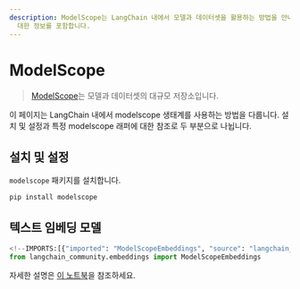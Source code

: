 ```yaml
---
description: ModelScope는 LangChain 내에서 모델과 데이터셋을 활용하는 방법을 안내하는 문서입니다. 설치 및 모델 래퍼에
  대한 정보를 포함합니다.
---
```


# ModelScope

> [ModelScope](https://www.modelscope.cn/home)는 모델과 데이터셋의 대규모 저장소입니다.

이 페이지는 LangChain 내에서 modelscope 생태계를 사용하는 방법을 다룹니다.
설치 및 설정과 특정 modelscope 래퍼에 대한 참조로 두 부분으로 나뉩니다.

## 설치 및 설정

`modelscope` 패키지를 설치합니다.

```bash
pip install modelscope
```


## 텍스트 임베딩 모델

```python
<!--IMPORTS:[{"imported": "ModelScopeEmbeddings", "source": "langchain_community.embeddings", "docs": "https://api.python.langchain.com/en/latest/embeddings/langchain_community.embeddings.modelscope_hub.ModelScopeEmbeddings.html", "title": "ModelScope"}]-->
from langchain_community.embeddings import ModelScopeEmbeddings
```


자세한 설명은 [이 노트북](/docs/integrations/text_embedding/modelscope_hub)을 참조하세요.